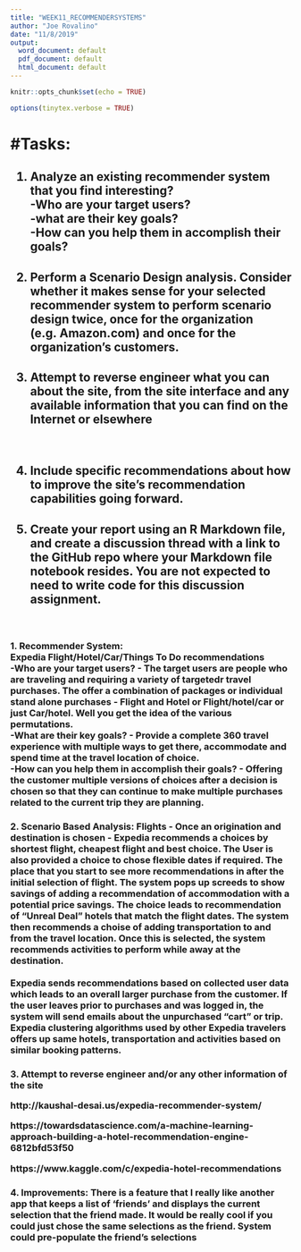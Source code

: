 ```yaml
---
title: "WEEK11_RECOMMENDERSYSTEMS"
author: "Joe Rovalino"
date: "11/8/2019"
output:
  word_document: default
  pdf_document: default
  html_document: default
---
```


```r
knitr::opts_chunk$set(echo = TRUE)
```

```r
options(tinytex.verbose = TRUE)
```

<h1>#Tasks:</h1>
<h2>1. Analyze an existing recommender system that you find interesting? <br>
  -Who are your target users?<br>
  -what are their key goals?<br>
  -How can you help them in accomplish their goals?</h2>
<h2>2. Perform a Scenario Design analysis. Consider whether it makes sense for your selected recommender system to perform scenario design twice, once for the organization (e.g. Amazon.com) and once for the organization’s customers.</h2>
<h2>3. Attempt to reverse engineer what you can about the site, from the site interface and any available information that you can find on the Internet or elsewhere</h3><br>
<h2>4. Include specific recommendations about how to improve the site's recommendation capabilities going forward. </h2>
<h2>5. Create your report using an R Markdown file, and create a discussion thread with a link to the GitHub repo where your Markdown file notebook resides.  You are not expected to need to write code for this discussion assignment.</h2><br>

<h3><b>1. Recommender System: </b> <br>
 Expedia Flight/Hotel/Car/Things To Do recommendations <br>
-Who are your target users? - The target users are people who are traveling and requiring a variety of targetedr travel purchases. The offer a combination of packages or individual stand alone purchases - Flight and Hotel or Flight/hotel/car or just Car/hotel. Well you get the idea of the various permutations. <br>
-What are their key goals? - Provide a complete 360 travel experience with multiple ways to get there, accommodate and spend time at the travel location of choice. <br>
-How can you help them in accomplish their goals? - Offering the customer multiple versions of choices after a decision is chosen so that they can continue to make multiple purchases related to the current trip they are planning. 
</h3>

<h3><b>2. Scenario Based Analysis: </b>
Flights - Once an origination and destination is chosen - Expedia recommends a choices by shortest flight, cheapest flight and best choice. The User is also provided a choice to chose flexible dates if required. The place that you start to see more recommendations in after the initial selection of flight. The system pops up screeds to show savings of adding a recommendation of accommodation with a potential price savings. The choice leads to recommendation of "Unreal Deal" hotels that match the flight dates. The system then recommends a choise of adding transportation to and from the travel location. Once this is selected, the system recommends activities to perform while away at the destination. <br><br>Expedia sends recommendations based on collected user data which leads to an overall larger purchase from the customer. If the user leaves prior to purchases and was logged in, the system will send emails about the unpurchased "cart" or trip.  Expedia clustering algorithms used by other Expedia travelers offers up same hotels, transportation and activities based on similar booking patterns.  
</h3>

<h3><b>3. Attempt to reverse engineer and/or any other information of the site </b>

http://kaushal-desai.us/expedia-recommender-system/

https://towardsdatascience.com/a-machine-learning-approach-building-a-hotel-recommendation-engine-6812bfd53f50

https://www.kaggle.com/c/expedia-hotel-recommendations

</h3>

<h3><b>4. Improvements: </b>
There is a feature that I really like another app that keeps a list of 'friends' and displays the current selection that the friend made. It would be really cool if you could just chose the same selections as the friend. System could pre-populate the friend's selections  
</h3>